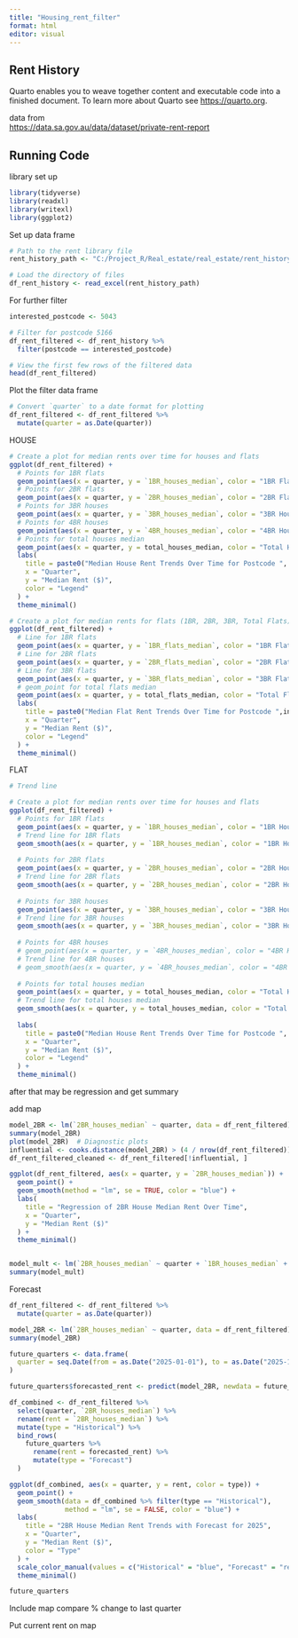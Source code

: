 ```yaml
---
title: "Housing_rent_filter"
format: html
editor: visual
---
```


## Rent History

Quarto enables you to weave together content and executable code into a finished document. To learn more about Quarto see <https://quarto.org>.

data from\
<https://data.sa.gov.au/data/dataset/private-rent-report>

## Running Code

library set up

```r
library(tidyverse)
library(readxl)
library(writexl)
library(ggplot2)

```

Set up data frame

```r

# Path to the rent library file
rent_history_path <- "C:/Project_R/Real_estate/real_estate/rent_history_ingested.xlsx"

# Load the directory of files 
df_rent_history <- read_excel(rent_history_path)

```

For further filter

```r

interested_postcode <- 5043

```

```r

# Filter for postcode 5166
df_rent_filtered <- df_rent_history %>%
  filter(postcode == interested_postcode)

# View the first few rows of the filtered data
head(df_rent_filtered)
```

Plot the filter data frame

```r
# Convert `quarter` to a date format for plotting
df_rent_filtered <- df_rent_filtered %>%
  mutate(quarter = as.Date(quarter))

```

HOUSE

```r


# Create a plot for median rents over time for houses and flats
ggplot(df_rent_filtered) +
  # Points for 1BR flats
  geom_point(aes(x = quarter, y = `1BR_houses_median`, color = "1BR Flats"), na.rm = TRUE) +
  # Points for 2BR flats
  geom_point(aes(x = quarter, y = `2BR_houses_median`, color = "2BR Flats"), na.rm = TRUE) +
  # Points for 3BR houses
  geom_point(aes(x = quarter, y = `3BR_houses_median`, color = "3BR Houses"), na.rm = TRUE) +
  # Points for 4BR houses
  geom_point(aes(x = quarter, y = `4BR_houses_median`, color = "4BR Houses"), na.rm = TRUE) +
  # Points for total houses median
  geom_point(aes(x = quarter, y = total_houses_median, color = "Total Houses Median"), na.rm = TRUE) +
  labs(
    title = paste0("Median House Rent Trends Over Time for Postcode ", interested_postcode),
    x = "Quarter",
    y = "Median Rent ($)",
    color = "Legend"
  ) +
  theme_minimal()


```

```r

# Create a plot for median rents for flats (1BR, 2BR, 3BR, Total Flats)
ggplot(df_rent_filtered) +
  # Line for 1BR flats
  geom_point(aes(x = quarter, y = `1BR_flats_median`, color = "1BR Flats"), na.rm = TRUE) +
  # Line for 2BR flats
  geom_point(aes(x = quarter, y = `2BR_flats_median`, color = "2BR Flats"), na.rm = TRUE) +
  # Line for 3BR flats
  geom_point(aes(x = quarter, y = `3BR_flats_median`, color = "3BR Flats"), na.rm = TRUE) +
  # geom_point for total flats median
  geom_point(aes(x = quarter, y = total_flats_median, color = "Total Flats Median"), na.rm = TRUE) +
  labs(
    title = paste0("Median Flat Rent Trends Over Time for Postcode ",interested_postcode),
    x = "Quarter",
    y = "Median Rent ($)",
    color = "Legend"
  ) +
  theme_minimal()

```

FLAT

```r

# Trend line

# Create a plot for median rents over time for houses and flats
ggplot(df_rent_filtered) +
  # Points for 1BR flats
  geom_point(aes(x = quarter, y = `1BR_houses_median`, color = "1BR Houses"), na.rm = TRUE) +
  # Trend line for 1BR flats
  geom_smooth(aes(x = quarter, y = `1BR_houses_median`, color = "1BR Houses"), method = "loess", se = FALSE, na.rm = TRUE) +
  
  # Points for 2BR flats
  geom_point(aes(x = quarter, y = `2BR_houses_median`, color = "2BR Houses"), na.rm = TRUE) +
  # Trend line for 2BR flats
  geom_smooth(aes(x = quarter, y = `2BR_houses_median`, color = "2BR Houses"), method = "loess", se = FALSE, na.rm = TRUE) +
  
  # Points for 3BR houses
  geom_point(aes(x = quarter, y = `3BR_houses_median`, color = "3BR Houses"), na.rm = TRUE) +
  # Trend line for 3BR houses
  geom_smooth(aes(x = quarter, y = `3BR_houses_median`, color = "3BR Houses"), method = "loess", se = FALSE, na.rm = TRUE) +
  
  # Points for 4BR houses
  # geom_point(aes(x = quarter, y = `4BR_houses_median`, color = "4BR Houses"), na.rm = TRUE) +
  # Trend line for 4BR houses
  # geom_smooth(aes(x = quarter, y = `4BR_houses_median`, color = "4BR Houses"), method = "lm", se = FALSE, na.rm = TRUE) +
  
  # Points for total houses median
  geom_point(aes(x = quarter, y = total_houses_median, color = "Total Houses Median"), na.rm = TRUE) +
  # Trend line for total houses median
  geom_smooth(aes(x = quarter, y = total_houses_median, color = "Total Houses Median"), method = "loess", se = FALSE, na.rm = TRUE) +
  
  labs(
    title = paste0("Median House Rent Trends Over Time for Postcode ", interested_postcode),
    x = "Quarter",
    y = "Median Rent ($)",
    color = "Legend"
  ) +
  theme_minimal()


```

after that may be regression and get summary

add map

```r

model_2BR <- lm(`2BR_houses_median` ~ quarter, data = df_rent_filtered)
summary(model_2BR)
plot(model_2BR)  # Diagnostic plots
influential <- cooks.distance(model_2BR) > (4 / nrow(df_rent_filtered))
df_rent_filtered_cleaned <- df_rent_filtered[!influential, ]

```

```r
ggplot(df_rent_filtered, aes(x = quarter, y = `2BR_houses_median`)) +
  geom_point() +
  geom_smooth(method = "lm", se = TRUE, color = "blue") +
  labs(
    title = "Regression of 2BR House Median Rent Over Time",
    x = "Quarter",
    y = "Median Rent ($)"
  ) +
  theme_minimal()

```

```r

```

```r
model_mult <- lm(`2BR_houses_median` ~ quarter + `1BR_houses_median` + `3BR_houses_median`, data = df_rent_filtered)
summary(model_mult)

```

Forecast

```r
df_rent_filtered <- df_rent_filtered %>%
  mutate(quarter = as.Date(quarter))


```

```r
model_2BR <- lm(`2BR_houses_median` ~ quarter, data = df_rent_filtered)
summary(model_2BR)


```

```r
future_quarters <- data.frame(
  quarter = seq.Date(from = as.Date("2025-01-01"), to = as.Date("2025-12-31"), by = "quarter")
)


```

```r
future_quarters$forecasted_rent <- predict(model_2BR, newdata = future_quarters)


```

```r
df_combined <- df_rent_filtered %>%
  select(quarter, `2BR_houses_median`) %>%
  rename(rent = `2BR_houses_median`) %>%
  mutate(type = "Historical") %>%
  bind_rows(
    future_quarters %>%
      rename(rent = forecasted_rent) %>%
      mutate(type = "Forecast")
  )

```

```r
ggplot(df_combined, aes(x = quarter, y = rent, color = type)) +
  geom_point() +
  geom_smooth(data = df_combined %>% filter(type == "Historical"), 
              method = "lm", se = FALSE, color = "blue") +
  labs(
    title = "2BR House Median Rent Trends with Forecast for 2025",
    x = "Quarter",
    y = "Median Rent ($)",
    color = "Type"
  ) +
  scale_color_manual(values = c("Historical" = "blue", "Forecast" = "red")) +
  theme_minimal()


```

```r
future_quarters

```

Include map compare % change to last quarter

Put current rent on map
